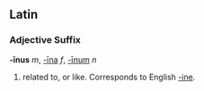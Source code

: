 ==Latin==
===Adjective Suffix===
'''-īnus''' ''m'', [[-ina|-īna]] ''f'', [[-inum|-īnum]] ''n''

#related to, or like. Corresponds to English [[-ine]].